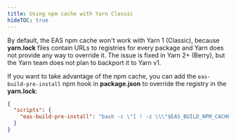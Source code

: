 ```yaml
---
title: Using npm cache with Yarn Classic
hideTOC: true
---
```


By default, the EAS npm cache won't work with Yarn 1 (Classic), because **yarn.lock** files contain URLs to registries for every package and Yarn does not provide any way to override it. The issue is fixed in Yarn 2+ (Berry), but the Yarn team does not plan to backport it to Yarn v1.

If you want to take advantage of the npm cache, you can add the `eas-build-pre-install` npm hook in **package.json** to override the registry in the **yarn.lock**:

```json package.json
{
  "scripts": {
    "eas-build-pre-install": "bash -c \"[ ! -z \\\"$EAS_BUILD_NPM_CACHE_URL\\\" ] && sed -i -e \\\"s#https://registry.yarnpkg.com#$EAS_BUILD_NPM_CACHE_URL#g\\\" yarn.lock\" || true"
  }
}
```
